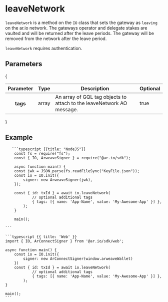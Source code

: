 
# leaveNetwork

`leaveNetwork` is a method on the `IO` class that sets the gateway as `leaving` on the ar.io network. The gateways operator and delegate stakes are vaulted and will be returned after the leave periods. The gateway will be removed from the network after the leave period.

`leaveNetwork` requires authentication.

## Parameters

{
<div style={{ textAlign: 'center' }}>
  <table className="inline-table">
    <thead>
      <tr>
        <th>Parameter</th>
        <th>Type</th>
        <th>Description</th>
        <th>Optional</th>
      </tr>
    </thead>
    <tbody>
      <tr>
        <th>tags</th>
        <td>array</td>
        <td>
          An array of GQL tag objects to attach to the leaveNetwork AO message.
        </td>
        <td>true</td>
      </tr>
    </tbody>
  </table>
</div>
}

## Example

<CodeGroup title="leaveNetwork">

       ```typescript {{title: "NodeJS"}}
        const fs = require("fs");
        const { IO, ArweaveSigner } = require("@ar.io/sdk");

        async function main() {
        const jwk = JSON.parse(fs.readFileSync("KeyFile.json"));
        const io = IO.init({
            signer: new ArweaveSigner(jwk),
        });

        const { id: txId } = await io.leaveNetwork(
                // optional additional tags
                { tags: [{ name: 'App-Name', value: 'My-Awesome-App' }] },
            );
        }

        main();

    ```

    ```typescript {{ title: 'Web' }}
    import { IO, ArConnectSigner } from '@ar.io/sdk/web';

    async function main() {
        const io = IO.init({
            signer: new ArConnectSigner(window.arweaveWallet)
        })
        const { id: txId } = await io.leaveNetwork(
                // optional additional tags
                { tags: [{ name: 'App-Name', value: 'My-Awesome-App' }] },
            );
    }

    main();
    ```

</CodeGroup>
